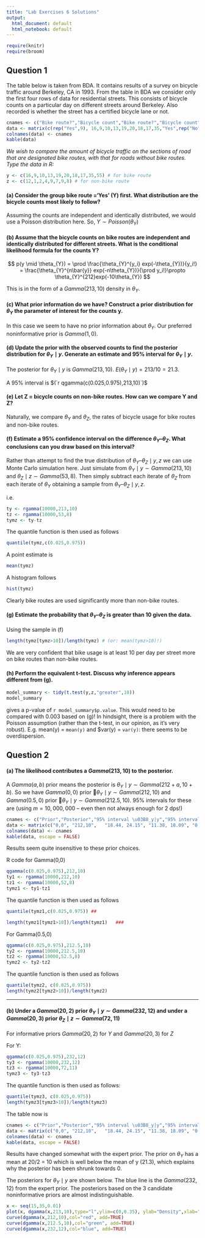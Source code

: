 ```yaml
---
title: "Lab Exercises 6 Solutions"
output:
  html_document: default
  html_notebook: default
---
```

```r
require(knitr)
require(broom)
```

## Question 1 
The table below is taken from BDA. It contains results of a survey on bicycle traffic around Berkeley, CA in 1993. From the table in BDA we consider only the first four rows of data for residential streets. This consists of bicycle counts on a particular day on different streets around Berkeley. Also recorded is whether the street has a certified bicycle lane or not.
```r
cnames <- c("Bike route?","Bicycle count","Bike route?","Bicycle count")
data <- matrix(c(rep("Yes",9), 16,9,10,13,19,20,18,17,35,"Yes",rep("No",8),55,12,1,2,4,9,7,9,8),9,4,byrow=FALSE)
colnames(data) <- cnames
kable(data)
```

*We wish to compare the amount of bicycle traffic on the sections of road that are designated bike routes, with that for roads without bike routes. Type the data in R:*

```r
y <- c(16,9,10,13,19,20,18,17,35,55) # for bike route 
z <- c(12,1,2,4,9,7,9,8) # for non-bike route
```

#### (a) Consider the group bike route ='Yes' (Y) first. What distribution are the bicycle counts most likely to follow?

Assuming the counts are independent and identically distributed, we would use a Poisson distribution here. So, $Y \sim Poisson (\theta_{Y})$

#### (b) Assume that the bicycle counts on bike routes are independent and identically distributed for different streets. What is the conditional likelihood formula for the counts Y?

 
$$
p(y \mid \theta_{Y}) = \prod \frac{\theta_{Y}^{y_i} exp(-\theta_{Y})}{y_i!} =	\frac{\theta_{Y}^{n\bar{y}} exp(-n\theta_{Y})}{\prod y_i!}\propto \theta_{Y}^{212}exp(-10\theta_{Y})
$$

This is in the form of a $Gamma(213,10)$ density in $\theta_{Y}$.

#### (c) What prior information do we have? Construct a prior distribution for $\theta_{Y}$ the parameter of interest for the counts y.

In this case we seem to have no prior information about $\theta_{Y}$. Our preferred noninformative prior is $Gamma(1,0)$.

#### (d)	Update the prior with the observed counts to find the posterior distribution for $\theta_{Y} \mid y$. Generate an estimate and 95% interval for $\theta_{Y} \mid y$.

The posterior for $\theta_{Y} \mid y$ is $Gamma (213, 10)$. $E(\theta_{Y} \mid y) = 213/10 = 21.3$.

A 95% interval is $(`r qgamma(c(0.025,0.975),213,10)`)$

#### (e)  Let Z = bicycle counts on non-bike routes. How can we compare Y and Z?

Naturally, we compare $\theta_{Y}$ and $\theta_{Z}$, the rates of bicycle usage for bike routes and non-bike routes.

#### (f)	Estimate a 95% confidence interval on the difference $\theta_{Y} – \theta_{Z}$. What conclusions can you draw based on this interval?

Rather than attempt to find the true distribution of $\theta_{Y} – \theta_{Z} \mid y,z$ we can use Monte Carlo simulation here. Just simulate from $\theta_{Y} \mid y \sim Gamma(213,10)$ and $\theta_{Z} \mid z \sim Gamma (53, 8)$. Then simply subtract each iterate of $\theta_{Z}$ from each iterate of $\theta_{Y}$ obtaining a sample from $\theta_{Y} – \theta_{Z} \mid y,z$.

i.e. 

```r
ty <- rgamma(10000,213,10) 
tz <- rgamma(10000,53,8) 
tymz <- ty-tz
```

The quantile function is then used as follows 

```r
quantile(tymz,c(0.025,0.975))
```

A point estimate is
```r
mean(tymz)
```

A histogram follows
```r
hist(tymz)
```


Clearly bike routes are used significantly more than non-bike routes.

#### (g) Estimate the probability that $\theta_{Y} – \theta_{Z}$ is greater than 10 given the data.

Using the sample in (f)

```r
length(tymz[tymz>10])/length(tymz) # (or: mean(tymz>10)!)
```

We are very confident that bike usage is at least 10 per day per street more on bike routes than non-bike routes.

#### (h)  Perform the equivalent t-test. Discuss why inference appears different from (g).

```r
model_summary <- tidy(t.test(y,z,"greater",10))
model_summary
```

gives a p-value of `r model_summary$p.value`. This would need to be compared with $0.003$ based on (g)! In hindsight, there is a problem with the Poisson assumption (rather than the t-test, in our opinion, as it's very robust). E.g. mean(y) = `mean(y)` and $var(y) = `var(y)`: there seems to be overdispersion.

## Question 2 
#### (a) The likelihood contributes a $Gamma (213, 10)$ to the posterior.

A $Gamma(a,b)$ prior means the posterior is $\theta_{Y} \mid y \sim Gamma (212+a, 10+b)$. 
So we have $Gamma(0,0)$ prior $ \theta_{Y} \mid y \sim Gamma (212, 10)$ and $Gamma(0.5,0)$ prior $ \theta_{Y} \mid y \sim Gamma (212.5, 10)$.
95% intervals for these are (using $m=10,000,000$ – even then not always enough for 2 dps!)

```r
cnames <- c("Prior","Posterior","95% interval \u03B8_y|y","95% interval \u03B8_y - \u03B8_z|y,z","Pr(\u03B8_y - \u03B8_z > 10)")
data <- matrix(c("0,0",	"212,10",	"18.44, 24.15",	"11.38, 18.09",	"0.997",	"0.5,0",	"212.5,10",	"18.49, 24.20",	"11.36, 18.09",	"0.997", "1,0",	"213,10",	"18.54, 24.25",	"11.33, 18.08",	"0.997"),nrow = 3,ncol=5,byrow = TRUE)
colnames(data) <- cnames
kable(data, escape = FALSE)
```
 
Results seem quite insensitive to these prior choices.

R code for Gamma(0,0) 

```r
qgamma(c(0.025,0.975),212,10)
ty1 <- rgamma(10000,212,10)
tz1 <- rgamma(10000,52,8) 
tymz1 <- ty1-tz1
```

The quantile function is then used as follows

```r
quantile(tymz1,c(0.025,0.975)) ##

length(tymz1[tymz1>10])/length(tymz1)	###
```

For Gamma(0.5,0) 

```r
qgamma(c(0.025,0.975),212.5,10)
ty2 <- rgamma(10000,212.5,10)
tz2 <- rgamma(10000,52.5,8) 
tymz2 <- ty2-tz2
```

The quantile function is then used as follows 

```r
quantile(tymz2, c(0.025,0.975))
length(tymz2[tymz2>10])/length(tymz2)
```
***
#### (b) Under a $Gamma(20,2)$ prior $\theta_{Y} \mid y \sim Gamma (232, 12)$ and under a $Gamma(20,3)$ prior $\theta_{Z} \mid z \sim Gamma (72, 11)$

For informative priors $Gamma(20,2)$ for $Y$ and $Gamma(20,3)$ for $Z$

For Y:

```r
qgamma(c(0.025,0.975),232,12)
ty3 <- rgamma(10000,232,12)
tz3 <- rgamma(10000,72,11) 
tymz3 <- ty3-tz3
```

The quantile function is then used as follows:

```r
quantile(tymz3, c(0.025,0.975))
length(tymz3[tymz3>10])/length(tymz3)
```
 
The table now is
```r
cnames <- c("Prior","Posterior","95% interval \u03B8_y|y","95% interval \u03B8_y - \u03B8_z|y,z","Pr(\u03B8_y - \u03B8_z > 10)")
data <- matrix(c("0,0",	"212,10",	"18.44, 24.15",	"11.38, 18.09",	"0.997",	"0.5,0",	"212.5,10",	"18.49, 24.20",	"11.36, 18.09",	"0.997", "1,0",	"213,10",	"18.54, 24.25",	"11.33, 18.08",	"0.997","20,2",	"232, 12",	"16.93, 21.90",	"9.91, 15.74",	"0.971", "20,3",	"72, 11","","",""),nrow = 5,ncol=5,byrow = TRUE)
colnames(data) <- cnames
kable(data, escape = FALSE)
```

		

Results have changed somewhat with the expert prior. The prior on $\theta_{Y}$ has a mean at 20/2 = 10 which is well below the mean of y (21.3), which explains why the posterior has been shrunk towards 0.


The posteriors for $\theta_{Y} \mid y$ are shown below. The blue line is the $Gamma(232,12)$ from the expert prior. The posteriors based on the 3 candidate noninformative priors are almost indistinguishable.

```r
x <- seq(15,35,0.01)
plot(x, dgamma(x,213,10),type="l",ylim=c(0,0.35), ylab="Density",xlab="") 
curve(dgamma(x,212,10),col="red", add=TRUE) 
curve(dgamma(x,212.5,10),col="green", add=TRUE) 
curve(dgamma(x,232,12),col="blue", add=TRUE)
```
